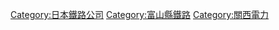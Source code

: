 {{Commonscat|Kurobe Gorge Railway}}
{{catmore}}
{{DEFAULTSORT:Kurobe Gorge Railway}}
[[Category:日本鐵路公司|Category:日本鐵路公司]]
[[Category:富山縣鐵路|Category:富山縣鐵路]]
[[Category:關西電力|Category:關西電力]]